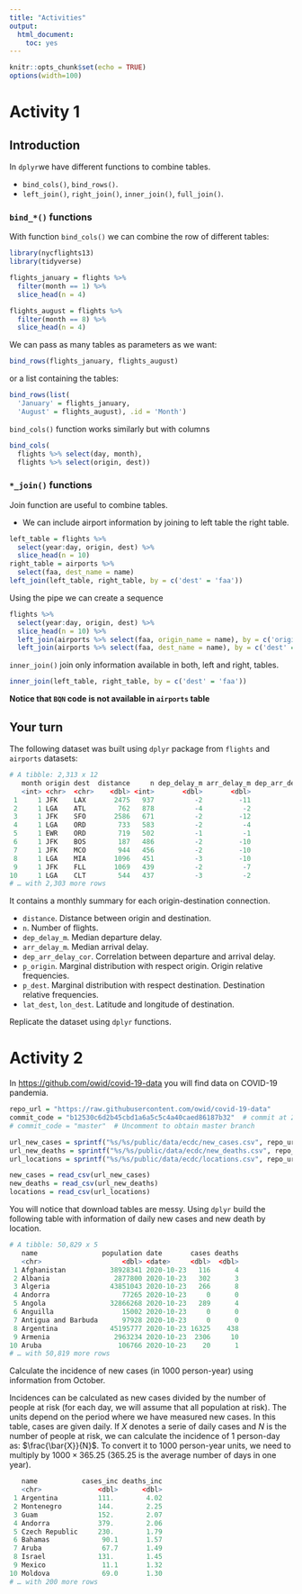 ```yaml
---
title: "Activities"
output: 
  html_document: 
    toc: yes
---
```


```r
knitr::opts_chunk$set(echo = TRUE)
options(width=100)
```

# Activity 1

## Introduction

In `dplyr`we have different functions to combine tables.

* `bind_cols()`, `bind_rows()`.
* `left_join()`, `right_join()`, `inner_join()`, `full_join()`.


### `bind_*()` functions {.unlisted }

With function `bind_cols()` we can combine the row of different tables:

```r
library(nycflights13)
library(tidyverse)

flights_january = flights %>% 
  filter(month == 1) %>%
  slice_head(n = 4)

flights_august = flights %>%
  filter(month == 8) %>%
  slice_head(n = 4)
```

We can pass as many tables as parameters as we want:

```r
bind_rows(flights_january, flights_august)
```

or a list containing the tables:

```r
bind_rows(list(
  'January' = flights_january, 
  'August' = flights_august), .id = 'Month')
```

`bind_cols()` function works similarly but with columns

```r
bind_cols(
  flights %>% select(day, month),
  flights %>% select(origin, dest))
```

### `*_join()` functions {.unlisted}

Join function are useful to combine tables.

* We can include airport information by joining to left table the right table.

```r
left_table = flights %>%
  select(year:day, origin, dest) %>%
  slice_head(n = 10)
right_table = airports %>% 
  select(faa, dest_name = name)
left_join(left_table, right_table, by = c('dest' = 'faa'))
```

Using the pipe we can create a sequence

```r
flights %>%
  select(year:day, origin, dest) %>%
  slice_head(n = 10) %>%
  left_join(airports %>% select(faa, origin_name = name), by = c('origin' = 'faa')) %>%
  left_join(airports %>% select(faa, dest_name = name), by = c('dest' = 'faa'))
```

`inner_join()` join only information available in both, left and right, tables.

```r
inner_join(left_table, right_table, by = c('dest' = 'faa'))
```

__Notice that `BQN` code is not available in `airports` table__

## Your turn

The following dataset was built using `dplyr` package from `flights` and `airports` datasets:

```r
# A tibble: 2,313 x 12
   month origin dest  distance     n dep_delay_m arr_delay_m dep_arr_delay_cor p_origin p_dest lat_dest lon_dest
   <int> <chr>  <chr>    <dbl> <int>       <dbl>       <dbl>             <dbl>    <dbl>  <dbl>    <dbl>    <dbl>
 1     1 JFK    LAX       2475   937          -2         -11             0.767   0.102   0.808     33.9   -118. 
 2     1 LGA    ATL        762   878          -4          -2             0.833   0.110   0.629     33.6    -84.4
 3     1 JFK    SFO       2586   671          -2         -12             0.784   0.0732  0.755     37.6   -122. 
 4     1 LGA    ORD        733   583          -2          -4             0.911   0.0733  0.459     42.0    -87.9
 5     1 EWR    ORD        719   502          -1          -1             0.964   0.0507  0.396     42.0    -87.9
 6     1 JFK    BOS        187   486          -2         -10             0.893   0.0531  0.390     42.4    -71.0
 7     1 JFK    MCO        944   456          -2         -10             0.820   0.0498  0.388     28.4    -81.3
 8     1 LGA    MIA       1096   451          -3         -10             0.848   0.0567  0.460     25.8    -80.3
 9     1 JFK    FLL       1069   439          -2          -7             0.888   0.0479  0.378     26.1    -80.2
10     1 LGA    CLT        544   437          -3          -2             0.875   0.0550  0.413     35.2    -80.9
# … with 2,303 more rows
```

It contains a monthly summary for each origin-destination connection.

* `distance`. Distance between origin and destination.
* `n`. Number of flights.
* `dep_delay_m`. Median departure delay.
* `arr_delay_m`. Median arrival delay.
* `dep_arr_delay_cor`. Correlation between departure and arrival delay.
* `p_origin`. Marginal distribution with respect origin. Origin relative frequencies.
* `p_dest`. Marginal distribution with respect destination. Destination relative frequencies.
* `lat_dest`, `lon_dest`. Latitude and longitude of destination.

Replicate the dataset using `dplyr` functions.


# Activity 2

In <https://github.com/owid/covid-19-data> you will find data on COVID-19 pandemia. 

```r
repo_url = "https://raw.githubusercontent.com/owid/covid-19-data"
commit_code = "b12530c6d2b45cbd1a6a5c5c4a40caed86187b32"  # commit at 23th Oct
# commit_code = "master"  # Uncomment to obtain master branch

url_new_cases = sprintf("%s/%s/public/data/ecdc/new_cases.csv", repo_url, commit_code)
url_new_deaths = sprintf("%s/%s/public/data/ecdc/new_deaths.csv", repo_url, commit_code)
url_locations = sprintf("%s/%s/public/data/ecdc/locations.csv", repo_url, commit_code)

new_cases = read_csv(url_new_cases)
new_deaths = read_csv(url_new_deaths)
locations = read_csv(url_locations)
```

You will notice that download tables are messy. Using `dplyr` build the following table with information of daily new cases and new death by location.

```r
# A tibble: 50,829 x 5
   name                population date       cases deaths
   <chr>                    <dbl> <date>     <dbl>  <dbl>
 1 Afghanistan           38928341 2020-10-23   116      4
 2 Albania                2877800 2020-10-23   302      3
 3 Algeria               43851043 2020-10-23   266      8
 4 Andorra                  77265 2020-10-23     0      0
 5 Angola                32866268 2020-10-23   289      4
 6 Anguilla                 15002 2020-10-23     0      0
 7 Antigua and Barbuda      97928 2020-10-23     0      0
 8 Argentina             45195777 2020-10-23 16325    438
 9 Armenia                2963234 2020-10-23  2306     10
10 Aruba                   106766 2020-10-23    20      1
# … with 50,819 more rows
```

Calculate the incidence of new cases (in 1000 person-year) using information from October.

Incidences can be calculated as new cases divided by the number of people at risk (for each day, we will assume that all population at risk). The units depend on the period where we have measured new cases. In this table, cases are given daily. If $X$ denotes a serie of daily cases and $N$ is the number of people at risk, we can calculate the incidence of 1 person-day as: $\frac{\bar{X}}{N}$. To convert it to 1000 person-year units, we need to multiply by $1000\times 365.25$ (365.25 is the average number of days in one year).

```r
   name           cases_inc deaths_inc
   <chr>              <dbl>      <dbl>
 1 Argentina          111.        4.02
 2 Montenegro         144.        2.25
 3 Guam               152.        2.07
 4 Andorra            379.        2.06
 5 Czech Republic     230.        1.79
 6 Bahamas             90.1       1.57
 7 Aruba               67.7       1.49
 8 Israel             131.        1.45
 9 Mexico              11.1       1.32
10 Moldova             69.0       1.30
# … with 200 more rows
```
